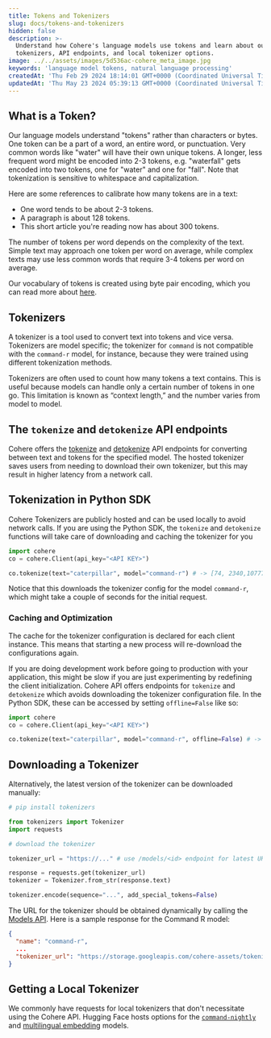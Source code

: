 ```yaml
---
title: Tokens and Tokenizers
slug: docs/tokens-and-tokenizers
hidden: false
description: >-
  Understand how Cohere's language models use tokens and learn about our
  tokenizers, API endpoints, and local tokenizer options.
image: ../../assets/images/5d536ac-cohere_meta_image.jpg
keywords: 'language model tokens, natural language processing'
createdAt: 'Thu Feb 29 2024 18:14:01 GMT+0000 (Coordinated Universal Time)'
updatedAt: 'Thu May 23 2024 05:39:13 GMT+0000 (Coordinated Universal Time)'
---
```

## What is a Token?

Our language models understand "tokens" rather than characters or bytes. One token can be a part of a word, an entire word, or punctuation. Very common words like "water" will have their own unique tokens. A longer, less frequent word might be encoded into 2-3 tokens, e.g. "waterfall" gets encoded into two tokens, one for "water" and one for "fall". Note that tokenization is sensitive to whitespace and capitalization.

Here are some references to calibrate how many tokens are in a text:

- One word tends to be about 2-3 tokens.
- A paragraph is about 128 tokens.
- This short article you're reading now has about 300 tokens.

The number of tokens per word depends on the complexity of the text. Simple text may approach one token per word on average, while complex texts may use less common words that require 3-4 tokens per word on average.

Our vocabulary of tokens is created using byte pair encoding, which you can read more about [here](https://en.wikipedia.org/wiki/Byte_pair_encoding).

## Tokenizers

A tokenizer is a tool used to convert text into tokens and vice versa. Tokenizers are model specific; the tokenizer for `command` is not compatible with the `command-r` model, for instance, because they were trained using different tokenization methods.

Tokenizers are often used to count how many tokens a text contains. This is useful because models can handle only a certain number of tokens in one go. This limitation is known as “context length,” and the number varies from model to model.

## The `tokenize` and `detokenize` API endpoints

Cohere offers the [tokenize](/reference/tokenize) and [detokenize](/reference/detokenize) API endpoints for converting between text and tokens for the specified model. The hosted tokenizer saves users from needing to download their own tokenizer, but this may result in higher latency from a network call.

## Tokenization in Python SDK

Cohere Tokenizers are publicly hosted and can be used locally to avoid network calls. If you are using the Python SDK, the `tokenize` and `detokenize` functions will take care of downloading and caching the tokenizer for you

```python PYTHON
import cohere  
co = cohere.Client(api_key="<API KEY>")

co.tokenize(text="caterpillar", model="command-r") # -> [74, 2340,107771]
```

Notice that this downloads the tokenizer config for the model `command-r`, which might take a couple of seconds for the initial request.

### Caching and Optimization

The cache for the tokenizer configuration is declared for each client instance. This means that starting a new process will re-download the configurations again.

If you are doing development work before going to production with your application, this might be slow if you are just experimenting by redefining the client initialization. Cohere API offers endpoints for `tokenize` and `detokenize` which avoids downloading the tokenizer configuration file. In the Python SDK, these can be accessed by setting `offline=False` like so:

```python PYTHON
import cohere  
co = cohere.Client(api_key="<API KEY>")

co.tokenize(text="caterpillar", model="command-r", offline=False) # -> [74, 2340,107771], no tokenizer config was downloaded
```

## Downloading a Tokenizer

Alternatively, the latest version of the tokenizer can be downloaded manually:

```python PYTHON
# pip install tokenizers

from tokenizers import Tokenizer  
import requests

# download the tokenizer

tokenizer_url = "https://..." # use /models/<id> endpoint for latest URL

response = requests.get(tokenizer_url)  
tokenizer = Tokenizer.from_str(response.text)

tokenizer.encode(sequence="...", add_special_tokens=False)
```

The URL for the tokenizer should be obtained dynamically by calling the [Models API](/reference/get-model). Here is a sample response for the Command R model:

```json JSON
{  
  "name": "command-r",  
  ...
  "tokenizer_url": "https://storage.googleapis.com/cohere-assets/tokenizers/command-r-v1.json"  
}
```

## Getting a Local Tokenizer

We commonly have requests for local tokenizers that don't necessitate using the Cohere API. Hugging Face hosts options for the [`command-nightly`](https://huggingface.co/Cohere/Command-nightly) and [multilingual embedding](https://huggingface.co/Cohere/multilingual-22-12) models.


